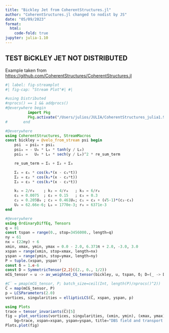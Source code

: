 ```yaml
---
title: "Bickley Jet from CoherentStructures.jl"
author: "CoherentSructures.jl changed to nodist by JS"
date: "05/09/2023"
format:
  html:
    code-fold: true
jupyter: julia-1.10
---
```

## TEST BiCKLEY JET NOT DISTRIBUTED
Example taken from <https://github.com/CoherentStructures/CoherentStructures.jl>

```julia
#| label: fig-streamplot
#| fig-cap: "Stream Plot"#| #| 

#using Distributed
#nprocs() == 1 && addprocs()
#@everywhere begin
          import Pkg
          Pkg.activate("/Users/julios/JULIA/CoherentStructures_julia1.9.jl/")
#       end

#@everywhere 
using CoherentStructures, StreamMacros
const bickley = @velo_from_stream psi begin
    psi  = psi₀ + psi₁
    psi₀ = - U₀ * L₀ * tanh(y / L₀)
    psi₁ =   U₀ * L₀ * sech(y / L₀)^2 * re_sum_term

    re_sum_term = Σ₁ + Σ₂ + Σ₃

    Σ₁ = ε₁ * cos(k₁*(x - c₁*t))
    Σ₂ = ε₂ * cos(k₂*(x - c₂*t))
    Σ₃ = ε₃ * cos(k₃*(x - c₃*t))

    k₁ = 2/r₀    ; k₂ = 4/r₀   ; k₃ = 6/r₀
    ε₁ = 0.0075  ; ε₂ = 0.15   ; ε₃ = 0.3
    c₂ = 0.205U₀ ; c₃ = 0.461U₀; c₁ = c₃ + (√5-1)*(c₂-c₃)
    U₀ = 62.66e-6; L₀ = 1770e-3; r₀ = 6371e-3
end

#@everywhere 
using OrdinaryDiffEq, Tensors
q = 81
const tspan = range(0., stop=3456000., length=q)
ny = 61
nx = (22ny) ÷ 6
xmin, xmax, ymin, ymax = 0.0 - 2.0, 6.371π + 2.0, -3.0, 3.0
xspan = range(xmin, stop=xmax, length=nx)
yspan = range(ymin, stop=ymax, length=ny)
P = tuple.(xspan, yspan')
const δ = 1.e-6
const D = SymmetricTensor{2,2}((2., 0., 1/2))
mCG_tensor = u -> av_weighted_CG_tensor(bickley, u, tspan, δ; D=(_ -> D), tolerance=1e-6, solver=Tsit5())

#C̅ = pmap(mCG_tensor, P; batch_size=ceil(Int, length(P)/nprocs()^2))
C̅ = map(mCG_tensor, P)
p = LCSParameters(2.0)
vortices, singularities = ellipticLCS(C̅, xspan, yspan, p)

using Plots
trace = tensor_invariants(C̅)[5]
fig = plot_vortices(vortices, singularities, (xmin, ymin), (xmax, ymax);
    bg=trace, xspan=xspan, yspan=yspan, title="DBS field and transport barriers", showlabel=false)
Plots.plot(fig)

```

